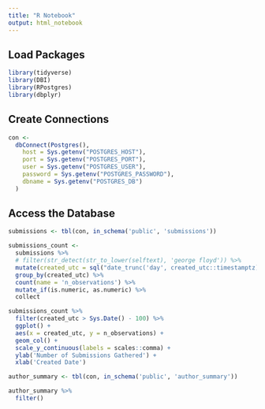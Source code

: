 ```yaml
---
title: "R Notebook"
output: html_notebook
---
```


## Load Packages
```r
library(tidyverse)
library(DBI)
library(RPostgres)
library(dbplyr)
```

## Create Connections
```r
con <- 
  dbConnect(Postgres(),
    host = Sys.getenv("POSTGRES_HOST"),
    port = Sys.getenv("POSTGRES_PORT"),
    user = Sys.getenv("POSTGRES_USER"),
    password = Sys.getenv("POSTGRES_PASSWORD"),
    dbname = Sys.getenv("POSTGRES_DB")
  )
```

## Access the Database
```r
submissions <- tbl(con, in_schema('public', 'submissions'))
```

```r
submissions_count <- 
  submissions %>% 
  # filter(str_detect(str_to_lower(selftext), 'george floyd')) %>% 
  mutate(created_utc = sql("date_trunc('day', created_utc::timestamptz)")) %>% 
  group_by(created_utc) %>% 
  count(name = 'n_observations') %>% 
  mutate_if(is.numeric, as.numeric) %>% 
  collect
```

```r
submissions_count %>% 
  filter(created_utc > Sys.Date() - 100) %>% 
  ggplot() +
  aes(x = created_utc, y = n_observations) +
  geom_col() +
  scale_y_continuous(labels = scales::comma) +
  ylab('Number of Submissions Gathered') +
  xlab('Created Date')
```


```r
author_summary <- tbl(con, in_schema('public', 'author_summary'))
```

```r
author_summary %>% 
  filter()
```

